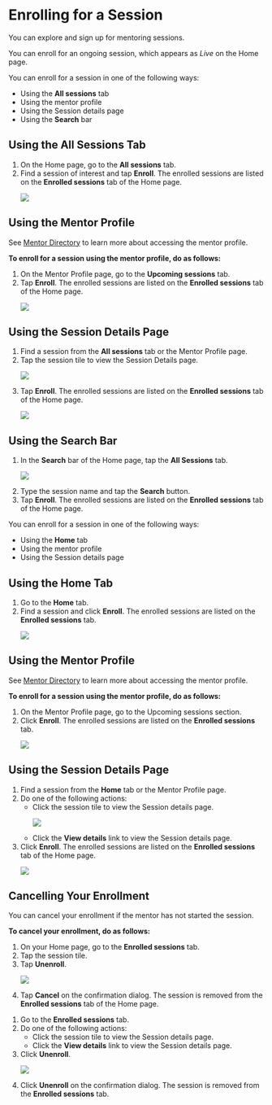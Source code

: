 
# Enrolling for a Session

You can explore and sign up for mentoring sessions.

<Admonition type="note">
<p>You can enroll for an ongoing session, which appears as <i>Live</i> on the Home page.</p>
</Admonition>

<Tabs>
<TabItem value="mentored mobile application" label="Mobile App" default>
<p>You can enroll for a session in one of the following ways:</p>
<ul>
<li>Using the <b>All sessions</b> tab</li>
<li>Using the mentor profile</li>
<li>Using the Session details page</li>
<li>Using the <b>Search</b> bar</li>
</ul>
<h2>Using the All Sessions Tab</h2>
<ol>
<li>On the Home page, go to the <b>All sessions</b> tab.</li>
<li>Find a session of interest and tap <b>Enroll</b>. The enrolled sessions are listed on the <b>Enrolled sessions</b> tab of the Home page.
<p>
    <img src={EnrollButton} />
</p>
</li>
</ol>
<h2>Using the Mentor Profile</h2>
<Admonition type="note">
<p>See <a href="mentor-directory">Mentor Directory</a> to learn more about accessing the mentor profile.</p>
</Admonition>
<p><b>To enroll for a session using the mentor profile, do as follows:</b></p>
<ol>
<li>On the Mentor Profile page, go to the <b>Upcoming sessions</b> tab.</li>
<li>Tap <b>Enroll</b>. The enrolled sessions are listed on the <b>Enrolled sessions</b> tab of the Home page.
<p>
    <img src={MentorProfileEnroll} />
</p>
</li>
</ol>
<h2>Using the Session Details Page</h2>
<ol>
<li>Find a session from the <b>All sessions</b> tab or the Mentor Profile page.</li>
<li>Tap the session tile to view the Session Details page.
<p>
    <img src={SessionTileEnroll} />
</p>
</li>
<li>Tap <b>Enroll</b>. The enrolled sessions are listed on the <b>Enrolled sessions</b> tab of the Home page.
<p>
    <img src={SessionDetailsEnroll} />
</p>
</li>
</ol>
<h2>Using the Search Bar</h2>
<ol>
<li>In the <b>Search</b> bar of the Home page, tap the <b>All Sessions</b> tab.
<p>
    <img src={SearchSessions} />
</p>
</li>
<li>Type the session name and tap the <b>Search</b> button.</li>
<li>Tap <b>Enroll</b>. The enrolled sessions are listed on the <b>Enrolled sessions</b> tab of the Home page.</li>
</ol>
</TabItem>
<TabItem value="mentored portal" label="Web Portal">
<p>You can enroll for a session in one of the following ways:</p>
<ul>
<li>Using the <b>Home</b> tab</li>
<li>Using the mentor profile</li>
<li>Using the Session details page</li>
</ul>
<h2>Using the Home Tab</h2>
<ol>
<li>Go to the <b>Home</b> tab.</li>
<li>Find a session and click <b>Enroll</b>. The enrolled sessions are listed on the <b>Enrolled sessions</b> tab.
<p>
    <img src={PortalEnrollButton} />
</p>
</li>
</ol>
<h2>Using the Mentor Profile</h2>
<Admonition type="note">
<p>See <a href="mentor-directory">Mentor Directory</a> to learn more about accessing the mentor profile.</p>
</Admonition>
<p><b>To enroll for a session using the mentor profile, do as follows:</b></p>
<ol>
<li>On the Mentor Profile page, go to the Upcoming sessions section.</li>
<li>Click <b>Enroll</b>. The enrolled sessions are listed on the <b>Enrolled sessions</b> tab.
<p>
    <img src={PortalMentorProfileEnroll} />
</p>
</li>
</ol>
<h2>Using the Session Details Page</h2>
<ol>
<li>Find a session from the <b>Home</b> tab or the Mentor Profile page.</li>
<li>Do one of the following actions: 
    <ul>
    <li>Click the session tile to view the Session details page.
    <p>
        <img src={PortalSessionTileEnroll} />
    </p>
    </li>
    <li>Click the <b>View details</b> link to view the Session details page.</li>
    </ul>
</li>
<li>Click <b>Enroll</b>. The enrolled sessions are listed on the <b>Enrolled sessions</b> tab of the Home page.
<p>
    <img src={PortalSessionDetailsEnroll} />
</p>
</li>
</ol>
</TabItem>
</Tabs>

## Cancelling Your Enrollment

<Admonition type="note">
<p>You can cancel your enrollment if the mentor has not started the session.</p>
</Admonition>

<p><b>To cancel your enrollment, do as follows:</b></p>

<Tabs>
<TabItem value="mentored mobile application" label="Mobile App" default>
<ol>
<li>On your Home page, go to the <b>Enrolled sessions</b> tab.</li>
<li>Tap the session tile.</li>
<li>Tap <b>Unenroll</b>. 
<p>
    <img src={CancelEnrollment} />
</p>
</li>
<li>Tap <b>Cancel</b> on the confirmation dialog. The session is removed from the <b>Enrolled sessions</b> tab of the Home page.</li>
</ol>
</TabItem>
<TabItem value="mentored portal" label="Web Portal">
<ol>
<li>Go to the <b>Enrolled sessions</b> tab.</li>
<li>Do one of the following actions: 
    <ul>
    <li>Click the session tile to view the Session details page.</li>
    <li>Click the <b>View details</b> link to view the Session details page.</li>
    </ul>
</li>
<li>Click <b>Unenroll</b>.
<p>
    <img src={PortalCancelEnrollment} />
</p>
</li>
<li>Click <b>Unenroll</b> on the confirmation dialog. The session is removed from the <b>Enrolled sessions</b> tab.</li>
</ol>
</TabItem>
</Tabs>


 